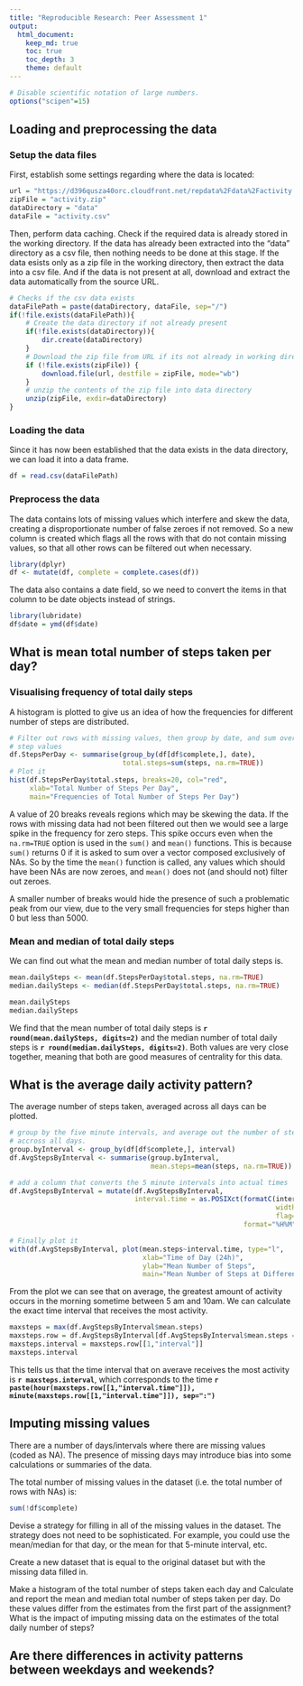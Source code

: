 ```yaml
---
title: "Reproducible Research: Peer Assessment 1"
output: 
  html_document:
    keep_md: true
    toc: true
    toc_depth: 3
    theme: default
---
```


```r
# Disable scientific notation of large numbers. 
options("scipen"=15)

```

## Loading and preprocessing the data
### Setup the data files
First, establish some settings regarding where the data is located:
```r
url = "https://d396qusza40orc.cloudfront.net/repdata%2Fdata%2Factivity.zip"
zipFile = "activity.zip"
dataDirectory = "data"
dataFile = "activity.csv"
```

Then, perform data caching. Check if the required data is already stored in the 
working directory. If the data has already been extracted into the "data" 
directory as a csv file, then nothing needs to be done at this stage. If the 
data esists only as a zip file in the working directory, then extract the data 
into a csv file. And if the data is not present at all, download and extract 
the data automatically from the source URL. 
```r
# Checks if the csv data exists
dataFilePath = paste(dataDirectory, dataFile, sep="/")
if(!file.exists(dataFilePath)){
    # Create the data directory if not already present
    if(!file.exists(dataDirectory)){
        dir.create(dataDirectory)
    }
    # Download the zip file from URL if its not already in working directory
    if (!file.exists(zipFile)) {
        download.file(url, destfile = zipFile, mode="wb")
    }
    # unzip the contents of the zip file into data directory
    unzip(zipFile, exdir=dataDirectory)
}
```

### Loading the data
Since it has now been established that the data exists in the data directory, we 
can load it into a data frame. 
```r
df = read.csv(dataFilePath)
```

### Preprocess the data
The data contains lots of missing values which interfere and skew the data, 
creating a disproportionate number of false zeroes if not removed. So a new 
column is created which flags all the rows with that do not contain missing 
values, so that all other rows can be filtered out when necessary. 
```r
library(dplyr)
df <- mutate(df, complete = complete.cases(df)) 
```

The data also contains a date field, so we need to convert the items in that 
column to be date objects instead of strings. 

```r
library(lubridate)
df$date = ymd(df$date)
```

## What is mean total number of steps taken per day?
### Visualising frequency of total daily steps
A histogram is plotted to give us an idea of how the frequencies for different 
number of steps are distributed. 
```r
# Filter out rows with missing values, then group by date, and sum over the 
# step values 
df.StepsPerDay <- summarise(group_by(df[df$complete,], date), 
                            total.steps=sum(steps, na.rm=TRUE))
# Plot it
hist(df.StepsPerDay$total.steps, breaks=20, col="red", 
     xlab="Total Number of Steps Per Day",
     main="Frequencies of Total Number of Steps Per Day")
```

A value of 20 breaks reveals regions which may be skewing the data. If the 
rows with missing data had not been filtered out then we would see a large 
spike in the frequency for zero steps. This spike occurs even when the 
```na.rm=TRUE``` option is used in the ```sum()``` and 
```mean()``` functions. This is because ```sum()``` returns 0 if it is asked to 
sum over a vector composed exclusively of NAs. So by the time the ```mean()``` 
function is called, any values which should have been NAs are now zeroes, and 
```mean()``` does not (and should not) filter out zeroes.

A smaller number of breaks would hide the presence of such a problematic peak 
from our view, due to the very small frequencies for steps higher than 0 but 
less than 5000. 

### Mean and median of total daily steps
We can find out what the mean and median number of total daily steps is. 
```r
mean.dailySteps <- mean(df.StepsPerDay$total.steps, na.rm=TRUE)
median.dailySteps <- median(df.StepsPerDay$total.steps, na.rm=TRUE)
```

```r
mean.dailySteps
median.dailySteps
```

We find that the mean number of total daily steps is 
**`r round(mean.dailySteps, digits=2)`** and the median number of total daily 
steps is **`r round(median.dailySteps, digits=2)`**. Both values are very close 
together, meaning that both are good measures of centrality for this data.


## What is the average daily activity pattern?
The average number of steps taken, averaged across all days can be plotted. 

``` r
# group by the five minute intervals, and average out the number of steps 
# accross all days.
group.byInterval <- group_by(df[df$complete,], interval)
df.AvgStepsByInterval <- summarise(group.byInterval, 
                                   mean.steps=mean(steps, na.rm=TRUE))

# add a column that converts the 5 minute intervals into actual times
df.AvgStepsByInterval = mutate(df.AvgStepsByInterval, 
                               interval.time = as.POSIXct(formatC(interval, 
                                                                  width=4, 
                                                                  flag="0"), 
                                                          format="%H%M"))

# Finally plot it
with(df.AvgStepsByInterval, plot(mean.steps~interval.time, type="l", 
                                 xlab="Time of Day (24h)", 
                                 ylab="Mean Number of Steps",
                                 main="Mean Number of Steps at Different Times of Day"))
```

From the plot we can see that on average, the greatest amount of activity occurs 
in the morning sometime between 5 am and 10am. We can calculate the exact time 
interval that receives the most activity.

```r
maxsteps = max(df.AvgStepsByInterval$mean.steps)
maxsteps.row = df.AvgStepsByInterval[df.AvgStepsByInterval$mean.steps == maxsteps, ]
maxsteps.interval = maxsteps.row[[1,"interval"]]
maxsteps.interval
```

This tells us that the time interval that on averave receives the most activity 
is **`r maxsteps.interval`**, which corresponds to the time 
**`r paste(hour(maxsteps.row[[1,"interval.time"]]), minute(maxsteps.row[[1,"interval.time"]]), sep=":")`**


## Imputing missing values
There are a number of days/intervals where there are missing values (coded as 
NA). The presence of missing days may introduce bias into some calculations or 
summaries of the data.

The total number of missing values in the dataset (i.e. the total number of 
rows with NAs) is: 
```r
sum(!df$complete)
```


Devise a strategy for filling in all of the missing values in the dataset. The strategy does not need to be sophisticated. For example, you could use the mean/median for that day, or the mean for that 5-minute interval, etc.

Create a new dataset that is equal to the original dataset but with the missing data filled in.

Make a histogram of the total number of steps taken each day and Calculate and report the mean and median total number of steps taken per day. Do these values differ from the estimates from the first part of the assignment? What is the impact of imputing missing data on the estimates of the total daily number of steps?



## Are there differences in activity patterns between weekdays and weekends?



